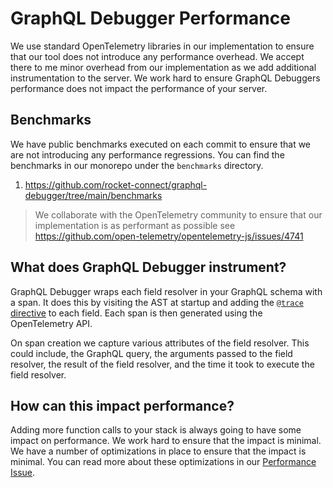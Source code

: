 
# GraphQL Debugger Performance

We use standard OpenTelemetry libraries in our implementation to ensure that our tool does not introduce any performance overhead. We accept there to me minor overhead from our implementation as we add additional instrumentation to the server. We work hard to ensure GraphQL Debuggers performance does not impact the performance of your server.

## Benchmarks

We have public benchmarks executed on each commit to ensure that we are not introducing any performance regressions. You can find the benchmarks in our monorepo under the `benchmarks` directory.

1. https://github.com/rocket-connect/graphql-debugger/tree/main/benchmarks

> We collaborate with the OpenTelemetry community to ensure that our implementation is as performant as possible see https://github.com/open-telemetry/opentelemetry-js/issues/4741

## What does GraphQL Debugger instrument?

GraphQL Debugger wraps each field resolver in your GraphQL schema with a span. It does this by visiting the AST at startup and adding the [`@trace` directive](/docs/packages/trace-directive) to each field. Each span is then generated using the OpenTelemetry API.

On span creation we capture various attributes of the field resolver. This could include, the GraphQL query, the arguments passed to the field resolver, the result of the field resolver, and the time it took to execute the field resolver.

## How can this impact performance?

Adding more function calls to your stack is always going to have some impact on performance. We work hard to ensure that the impact is minimal. We have a number of optimizations in place to ensure that the impact is minimal. You can read more about these optimizations in our [Performance Issue](https://github.com/rocket-connect/graphql-debugger/issues/322).